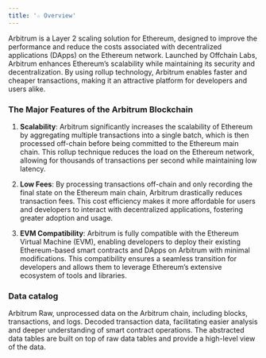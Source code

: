 ```yaml
---
title: '☆ Overview'
---
```


Arbitrum is a Layer 2 scaling solution for Ethereum, designed to improve the performance and reduce the costs associated with decentralized applications (DApps) on the Ethereum network. Launched by Offchain Labs, Arbitrum enhances Ethereum’s scalability while maintaining its security and decentralization. By using rollup technology, Arbitrum enables faster and cheaper transactions, making it an attractive platform for developers and users alike.
### The Major Features of the Arbitrum Blockchain

1. **Scalability**: Arbitrum significantly increases the scalability of Ethereum by aggregating multiple transactions into a single batch, which is then processed off-chain before being committed to the Ethereum main chain. This rollup technique reduces the load on the Ethereum network, allowing for thousands of transactions per second while maintaining low latency.

2. **Low Fees**: By processing transactions off-chain and only recording the final state on the Ethereum main chain, Arbitrum drastically reduces transaction fees. This cost efficiency makes it more affordable for users and developers to interact with decentralized applications, fostering greater adoption and usage.

3. **EVM Compatibility**: Arbitrum is fully compatible with the Ethereum Virtual Machine (EVM), enabling developers to deploy their existing Ethereum-based smart contracts and DApps on Arbitrum with minimal modifications. This compatibility ensures a seamless transition for developers and allows them to leverage Ethereum’s extensive ecosystem of tools and libraries.

### Data catalog

<CardGroup cols={3}>
    <Card title="Raw" icon="binary" href="./Raw">
        Arbitrum Raw, unprocessed data on the Arbitrum chain, including blocks, transactions, and logs.
    </Card>
    <Card title="decoded" icon="code" href="./Decoded">
        Decoded transaction data, facilitating easier analysis and deeper understanding of smart contract operations.
    </Card>
    <Card title="Abstracted" icon="head-side-gear" href="./Abstracted">
        The abstracted data tables are built on top of raw data tables and provide a high-level view of the data.
    </Card>
</CardGroup>